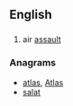 ==English==

==={{initialism-old|en}}===
{{en-initialism}}

# {{label|en|military}} air [[assault]]

===Anagrams===
* [[atlas#English|atlas]], [[Atlas#English|Atlas]]
* [[salat#English|salat]]
